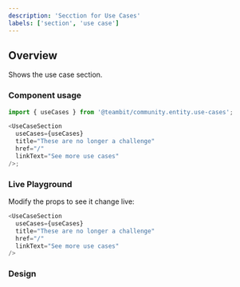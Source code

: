 ```yaml
---
description: 'Secction for Use Cases'
labels: ['section', 'use case']
---
```



## Overview

Shows the use case section.

### Component usage

```js
import { useCases } from '@teambit/community.entity.use-cases';

<UseCaseSection
  useCases={useCases}
  title="These are no longer a challenge"
  href="/"
  linkText="See more use cases"
/>;
```

### Live Playground

Modify the props to see it change live:

```js live
<UseCaseSection
  useCases={useCases}
  title="These are no longer a challenge"
  href="/"
  linkText="See more use cases"
/>
```

### Design

<FigmaEmbed src="https://www.figma.com/embed?embed_host=share&url=https%3A%2F%2Fwww.figma.com%2Ffile%2FctC1w9YhJvqaO1EZ08gLOV%2FCommunity%3Fnode-id%3D5%253A129" />

